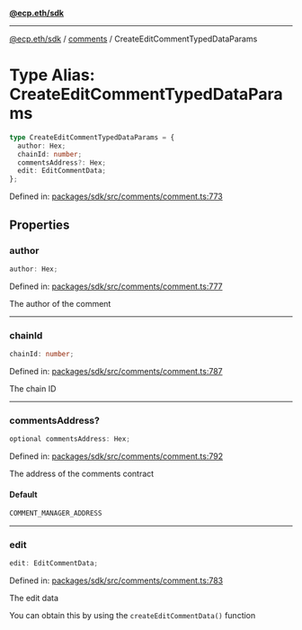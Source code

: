 [**@ecp.eth/sdk**](../../index.mdx)

***

[@ecp.eth/sdk](/sdk-reference/index.mdx) / [comments](/sdk-reference/comments/index.mdx) / CreateEditCommentTypedDataParams

# Type Alias: CreateEditCommentTypedDataParams

```ts
type CreateEditCommentTypedDataParams = {
  author: Hex;
  chainId: number;
  commentsAddress?: Hex;
  edit: EditCommentData;
};
```

Defined in: [packages/sdk/src/comments/comment.ts:773](https://github.com/ecp-eth/comments-monorepo/blob/main/packages/sdk/src/comments/comment.ts#L773)

## Properties

### author

```ts
author: Hex;
```

Defined in: [packages/sdk/src/comments/comment.ts:777](https://github.com/ecp-eth/comments-monorepo/blob/main/packages/sdk/src/comments/comment.ts#L777)

The author of the comment

***

### chainId

```ts
chainId: number;
```

Defined in: [packages/sdk/src/comments/comment.ts:787](https://github.com/ecp-eth/comments-monorepo/blob/main/packages/sdk/src/comments/comment.ts#L787)

The chain ID

***

### commentsAddress?

```ts
optional commentsAddress: Hex;
```

Defined in: [packages/sdk/src/comments/comment.ts:792](https://github.com/ecp-eth/comments-monorepo/blob/main/packages/sdk/src/comments/comment.ts#L792)

The address of the comments contract

#### Default

```ts
COMMENT_MANAGER_ADDRESS
```

***

### edit

```ts
edit: EditCommentData;
```

Defined in: [packages/sdk/src/comments/comment.ts:783](https://github.com/ecp-eth/comments-monorepo/blob/main/packages/sdk/src/comments/comment.ts#L783)

The edit data

You can obtain this by using the `createEditCommentData()` function
